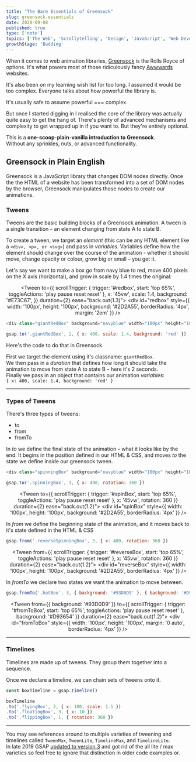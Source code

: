 ```yaml
---
title: "The Bare Essentials of Greensock"
slug: greensock-essentials
date: 2020-09-08
published: true
type: ['note']
topics: ['The Web', 'Scrollytelling', 'Design', 'JavaScript', 'Web Development', 'Greensock']
growthStage: 'Budding'
---
```


<IntroParagraph>

When it comes to web animation libraries,  [Greensock](https://greensock.com/) is the Rolls Royce of options. It's what powers most of those ridiculously fancy [Awwwards](https://www.awwwards.com/) websites.

</IntroParagraph>

<p>It's also been on my learning wish list for too long. I assumed it would be too complex. Everyone talks about how powerful the library is.

It's usually safe to assume powerful === complex.

But once I started digging in I realised the core of the library was actually quite easy to get the hang of. There's plenty of advanced mechanisms and complexity to get wrapped up in if you want to. But they're entirely optional.

This is a **one-scoop-plain-vanilla introduction to Greensock**.  
Without any sprinkles, nuts, or advanced functionality.</p>

<h2>Greensock in Plain English</h2>

<p>Greensock is a JavaScript library that changes DOM nodes directly. Once the the HTML of a website has been transformed into a set of DOM nodes by the browser, Greensock manipulates those nodes to create our animations.</p>

<GsapScroller />


### Tweens

Tweens are the basic building blocks of a Greensock animation. A tween is a single transition – an element changing from state A to state B.

To create a tween, we target an _element_ (this can be any HTML element like a `<div>, <p>, or <svg>`) and pass in _variables_.
Variables define how the element should change over the course of the animation - whether it should move, change opacity or colour, grow big or small – you get it.

Let's say we want to make a box go from navy blue to red, move 400 pixels on the X axis (horizontal), and grow in scale by 1.4 times the original:

<Center>

<Tween to={{
    scrollTrigger: {
        trigger: '#redbox',
        start: 'top 65%',
        toggleActions: 'play pause reset reset'
    },
        x: '45vw',
        scale: 1.4,
        background: '#E73C67',
    }} duration={2} ease="back.out(1.3)">
    <div id="redbox" style={{ width: '100px', height: '100px', background: '#2D2A55', borderRadius: '4px', margin: '2em' }} />
</Tween>

</Center>

```js
<div class="giantRedBox" background="navyblue" width="100px" height="100px" />

gsap.to('.giantRedBox', 2, { x: 400, scale: 1.4, background: 'red' })
```

Here's the code to do that in Greensock. 

First we target the element using it's classname: `giantRedBox`.  
We then pass in a _duration_ that defines how long it should take the animation to move from state A to state B – here it's 2 seconds.  
Finally we pass in an object that contains our animation _variables_:  
`{ x: 400, scale: 1.4, background: 'red' }`

---

### Types of Tweens

There's three types of tweens:
<ul>
<li>to</li>
<li>from</li>
<li>fromTo</li>
</ul>

In *to* we define the final state of the animation – what it looks like by the end.
It begins in the position defined in our HTML & CSS, and moves _to_ the state we define inside our greensock tween.

```js
<div class="spinningBox" background="navyblue" width="100px" height="100px" />

gsap.to('.spinningBox', 3, { x: 400, rotation: 360 })
```
<Center>

<Tween to={{
    scrollTrigger: {
        trigger: '#spinBox',
        start: 'top 65%',
        toggleActions: 'play pause reset reset'
    },
        x: '45vw',
        rotation: 360
    }} duration={2} ease="back.out(1.2)">
    <div id="spinBox" style={{ width: '100px', height: '100px', background: '#2D2A55', borderRadius: '4px' }} />
</Tween>

</Center>

In *from* we define the beginning state of the animation, and it moves back to it's state defined in the HTML & CSS

```js
gsap.from('.reverseSpinningBox', 3, { x: 400, rotation: 360 })
```

<Center>

<Tween from={{
    scrollTrigger: {
        trigger: '#reverseBox',
        start: 'top 65%',
        toggleActions: 'play pause reset reset'
    },
        x: '45vw',
        rotation: 360
    }} duration={2} ease="back.out(1.2)">
    <div id="reverseBox" style={{ width: '100px', height: '100px', background: '#2D2A55', borderRadius: '4px' }} />
</Tween>

</Center>

In *fromTo* we declare two states we want the animation to move between.

```js
gsap.fromTo('.hotBox', 3, { background: '#93D0D9' }, { background: '#D93654' })
```

<Center>

<Tween from={{ background: '#93D0D9' }} to={{
    scrollTrigger: {
        trigger: '#fromToBox',
        start: 'top 65%',
        toggleActions: 'play pause reset reset'
    },
        background: '#D93654'
    }} duration={2} ease="back.out(1.2)">
    <div id="fromToBox" style={{ width: '100px', height: '100px', margin: '0 auto', borderRadius: '4px' }} />
</Tween>

</Center>

---

### Timelines
Timelines are made up of tweens.
They group them together into a sequence.

Once we declare a timeline, we can chain sets of tweens onto it.

```js
const boxTimeline = gsap.timeline()

boxTimeline
.to('.flyingBox', 2, { x: 100, scale: 1.5 })
.to('.floatingBox', 3, { x: 10 })
.to('.flippingBox', 1, { rotation: 360 })
```

---

You may see references around to multiple varieties of tweening and timelines called `TweenMax`, `TweenLite`, `TimelineMax`, and `TimelineLite`.  
In late 2019 GSAP [updated to version 3](https://greensock.com/3-release-notes) and got rid of the all lite / max varieties so feel free to ignore that distinction in older code examples or.